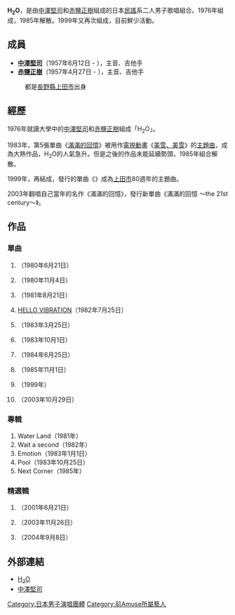 '''H<sub>2</sub>O'''，是由[[中澤堅司|中澤堅司]]和[[赤鹽正樹|赤鹽正樹]]組成的日本[[民謠|民謠]]系二人男子歌唱組合。1976年組成，1985年解散。1999年又再次組成，目前鮮少活動。

==成員==
* '''[[中澤堅司|中澤堅司]]'''（1957年6月12日 - ），主音、吉他手
* '''[[赤鹽正樹|赤鹽正樹]]'''（1957年4月27日 - ），主音、吉他手
:都是[[長野縣|長野縣]][[上田市|上田市]]出身

==經歷==
1976年就讀大學中的[[中澤堅司|中澤堅司]]和[[赤鹽正樹|赤鹽正樹]]組成「H<sub>2</sub>O」。

1983年，第5張單曲《[[滿滿的回憶|滿滿的回憶]]》被用作[[電視動畫|電視動畫]]《[[美雪、美雪|美雪、美雪]]》的[[主題曲|主題曲]]，成為大熱作品，H<sub>2</sub>O的人氣急升。但是之後的作品未能延續勢頭，1985年組合解散。

1999年，再結成，發行的單曲《{{lang|ja|ここにおいでよ}}》成為[[上田市|上田市]]80週年的主題曲。

2003年翻唱自己當年的名作《滿滿的回憶》，發行新單曲《滿滿的回憶 ～the 21st century～》。

==作品==
===單曲===
# {{lang|ja|[[ローレライ|ローレライ]]}}（1980年6月21日） 
# {{lang|ja|[[僕等のダイアリー|僕等のダイアリー]]}}（1980年11月4日） 
# {{lang|ja|[[グッタイミングですべりこみ|グッタイミングですべりこみ]]}}（1981年8月21日）
# [[HELLO_VIBRATION|HELLO VIBRATION]]（1982年7月25日）
# {{lang|ja|[[滿滿的回憶|想い出がいっぱい]]}}（1983年3月25日） 
# {{lang|ja|[[Good-byeシーズン|Good-byeシーズン]]}}（1983年10月1日） 
# {{lang|ja|[[風のロマンス|風のロマンス]]}}（1984年6月25日）
# {{lang|ja|[[So_Long_想_Long|So Long 想 Long]]}}（1985年11月1日）
# {{lang|ja|[[ここにおいでよ|ここにおいでよ]]}}（1999年） 
# {{lang|ja|[[想い出がいっぱい_〜the_21st_century〜|想い出がいっぱい 〜the 21st century〜]]}}（2003年10月29日） 

===專輯===
# Water Land（1981年）
# Wait a second（1982年）
# Emotion（1983年1月1日）
# Pool（1983年10月25日）
# Next Corner（1985年）

===精選輯===
# {{lang|ja|夏色の雫 〜H<sub>2</sub>O BEST SELECTION〜}}（2001年6月21日）
# {{lang|ja|想い出がいっぱい 〜the best collection〜}}（2003年11月26日）
# {{lang|ja|ゴールデン☆ベスト (H<sub>2</sub>O)}}（2004年9月8日）

==外部連結==
*[http://www.universal-music.co.jp/h2o/ H<sub>2</sub>O]{{Wayback|url=http://www.universal-music.co.jp/h2o/ |date=20110511120334 }} 
*[https://web.archive.org/web/20110602001034/http://nakazawa.main.jp/ 中澤堅司]

{{DEFAULTSORT:H2O}}
[[Category:日本男子演唱團體|Category:日本男子演唱團體]]
[[Category:前Amuse所屬藝人|Category:前Amuse所屬藝人]]